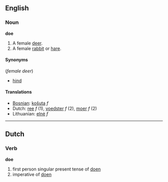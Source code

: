 ==English==
===Noun===
'''doe'''

#A female [[deer]].
#A female [[rabbit]] or [[hare]].

====Synonyms====
(''female deer'')
*[[hind]]

====Translations====
*[[Bosnian]]: [[košuta]] ''f''
*Dutch: [[ree]] ''f'' (1), [[voedster]] ''f'' (2), [[moer]] ''f'' (2)
*Lithuanian: [[elnė]] ''f''

----

==Dutch==
===Verb===
'''doe'''

# first person singular present tense of [[doen]]
# imperative of [[doen]]